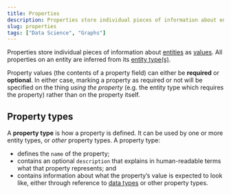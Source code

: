 ```yaml
---
title: Properties
description: Properties store individual pieces of information about entities. All property fields on an entity are inferred from its entity type(s).
slug: properties
tags: ["Data Science", "Graphs"]
---
```


Properties store individual pieces of information about [entities](/glossary/entities) as [values](/glossary/values). All properties on an entity are inferred from its [entity type(s)](/glossary/entity-types).

Property values (the contents of a property field) can either be **required** or **optional**. In either case, marking a property as required or not will be specified on the thing _using the property_ (e.g. the entity type which requires the property) rather than on the property itself.

## Property types

A **property type** is how a property is defined. It can be used by one or more entity types, or _other_ property types. A property type:

- defines the `name` of the property;
- contains an optional `description` that explains in human-readable terms what that property represents; and
- contains information about what the property’s value is expected to look like, either through reference to [data types](/glossary/data-types) or other property types.

